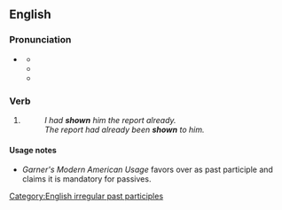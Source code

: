{{also|Shown}}
==English==

===Pronunciation===
* {{a|US}} {{IPA|en|/ˈʃoʊn/}}
** {{audio|en|en-us-shown.ogg|Audio (US)}}
** {{rhymes|en|əʊn}}
** {{homophones|en|shone}}

===Verb===
{{head|en|verb form}}

# {{past participle of|en|show|nocat=1}}
#: ''I had '''shown''' him the report already.''
#: ''The report had already been '''shown''' to him.''

====Usage notes====
* ''Garner's Modern American Usage'' favors {{m|en|shown}} over {{m|en|showed}} as past participle and claims it is mandatory for passives.

[[Category:English irregular past participles]]